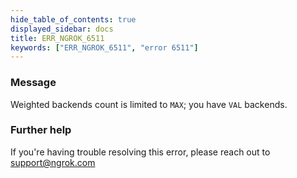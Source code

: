 ```yaml
---
hide_table_of_contents: true
displayed_sidebar: docs
title: ERR_NGROK_6511
keywords: ["ERR_NGROK_6511", "error 6511"]
---
```


### Message

Weighted backends count is limited to `MAX`; you have `VAL` backends.

### Further help

If you're having trouble resolving this error, please reach out to [support@ngrok.com](mailto:support@ngrok.com?subject=Help%20with%20ERR_NGROK_6511)

